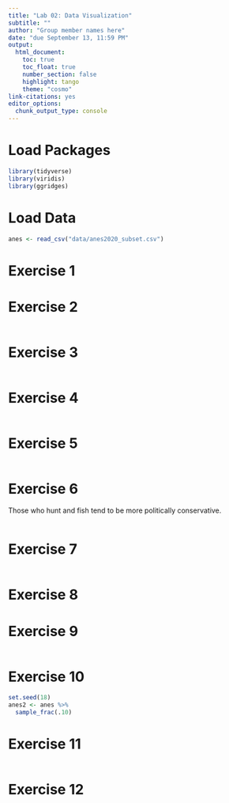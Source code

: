 ```yaml
---
title: "Lab 02: Data Visualization"
subtitle: ""
author: "Group member names here"
date: "due September 13, 11:59 PM"
output: 
  html_document:
    toc: true
    toc_float: true
    number_section: false
    highlight: tango
    theme: "cosmo"
link-citations: yes
editor_options: 
  chunk_output_type: console
---
```


# Load Packages

```r
library(tidyverse) 
library(viridis)
library(ggridges)
``` 

# Load Data
```r
anes <- read_csv("data/anes2020_subset.csv")
```

# Exercise 1


# Exercise 2

```r

```

# Exercise 3


```r

```

# Exercise 4

```r

```

# Exercise 5

```r

```

# Exercise 6

Those who hunt and fish tend to be more politically conservative.

```r

```

# Exercise 7

```r

```

# Exercise 8


# Exercise 9

```r

```

# Exercise 10

```r
set.seed(18)
anes2 <- anes %>%
  sample_frac(.10)
```

# Exercise 11

```r

```

# Exercise 12


